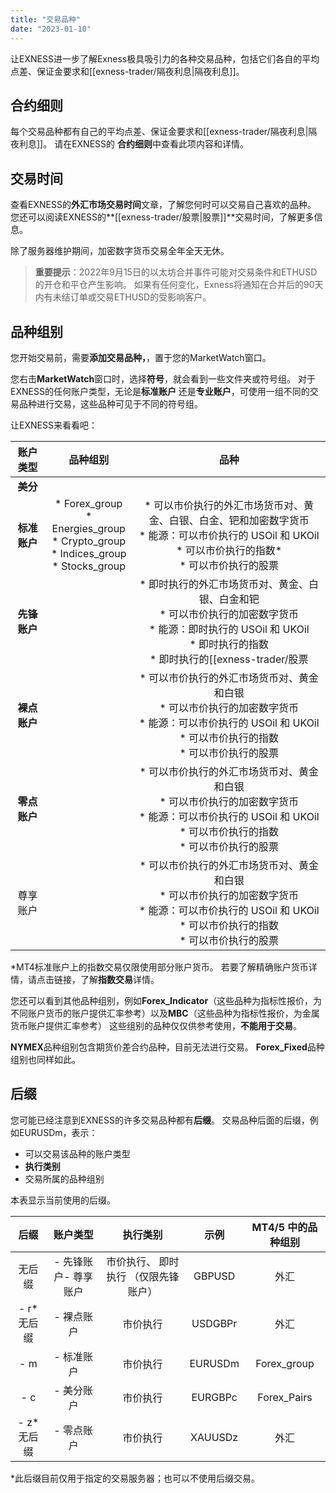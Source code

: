 ```yaml
---
title: "交易品种"
date: "2023-01-10"
---
```


<Ads></Ads> 

让EXNESS进一步了解Exness极具吸引力的各种交易品种，包括它们各自的平均点差、保证金要求和[[exness-trader/隔夜利息|隔夜利息]]。

## 合约细则

每个交易品种都有自己的平均点差、保证金要求和[[exness-trader/隔夜利息|隔夜利息]]。 请在EXNESS的 **合约细则**中查看此项内容和详情。

## 交易时间

查看EXNESS的**外汇市场交易时间**文章，了解您何时可以交易自己喜欢的品种。 您还可以阅读EXNESS的**[[exness-trader/股票|股票]]**交易时间，了解更多信息。

除了服务器维护期间，加密数字货币交易全年全天无休。

> **重要提示**：2022年9月15日的以太坊合并事件可能对交易条件和ETHUSD的开仓和平仓产生影响。 如果有任何变化，Exness将通知在合并后的90天内有未结订单或交易ETHUSD的受影响客户。

## 品种组别

您开始交易前，需要**添加交易品种，**，置于您的MarketWatch窗口。

您右击**MarketWatch**窗口时，选择**符号**，就会看到一些文件夹或符号组。 对于EXNESS的任何账户类型，无论是**标准账户** 还是**专业账户**，可使用一组不同的交易品种进行交易，这些品种可见于不同的符号组。

让EXNESS来看看吧：

|账户类型|品种组别 |品种 |
|:----:|:----:|:----:|
| **美分** | |  |
|**标准账户**|* Forex\_group<br/>* Energies\_group<br/>* Crypto\_group<br/>* Indices\_group<br/>* Stocks\_group|* 可以市价执行的外汇市场货币对、黄金、白银、白金、钯和加密数字货币<br/>* 能源：可以市价执行的 USOil 和 UKOil<br/>* 可以市价执行的指数\*<br/>* 可以市价执行的股票|
|**先锋账户**| | * 即时执行的外汇市场货币对、黄金、白银、白金和钯<br/>* 可以市价执行的加密数字货币<br/>* 能源：即时执行的 USOil 和 UKOil<br/>* 即时执行的指数<br/>* 即时执行的[[exness-trader/股票|股票]]  |
|**裸点账户**| |* 可以市价执行的外汇市场货币对、黄金和白银<br/>* 可以市价执行的加密数字货币<br/>* 能源：可以市价执行的 USOil 和 UKOil<br/>* 可以市价执行的指数<br/>* 可以市价执行的股票|
|**零点账户**| |* 可以市价执行的外汇市场货币对、黄金和白银<br/>* 可以市价执行的加密数字货币<br/>* 能源：可以市价执行的 USOil 和 UKOil<br/>* 可以市价执行的指数<br/>* 可以市价执行的股票|
|尊享账户| |* 可以市价执行的外汇市场货币对、黄金和白银<br/>* 可以市价执行的加密数字货币<br/>* 能源：可以市价执行的 USOil 和 UKOil<br/>* 可以市价执行的指数<br/>* 可以市价执行的股票|

*MT4标准账户上的指数交易仅限使用部分账户货币。 若要了解精确账户货币详情，请点击链接，了解**指数交易**详情。

您还可以看到其他品种组别，例如**Forex_Indicator**（这些品种为指标性报价，为不同账户货币的账户提供汇率参考）以及**MBC**（这些品种为指标性报价，为金属货币账户提供汇率参考） 这些组别的品种仅仅供参考使用，**不能用于交易**。

**NYMEX**品种组别包含期货价差合约品种，目前无法进行交易。 **Forex_Fixed**品种组别也同样如此。

## 后缀

您可能已经注意到EXNESS的许多交易品种都有**后缀**。 交易品种后面的后缀，例如EURUSDm，表示：

- 可以交易该品种的账户类型
- **执行类别**
- 交易所属的品种组别

本表显示当前使用的后缀。

| **后缀**| **账户类型** | **执行类别**| **示例** | **MT4/5 中的品种组别** |
| :----:| :----: | :----: | :----: | :----:|
| 无后缀| - 先锋账户- 尊享账户 | 市价执行、 即时执行 （仅限先锋账户） | GBPUSD| 外汇 |
| - r*无后缀 | - 裸点账户 | 市价执行 | USDGBPr  | 外汇 |
| - m| - 标准账户 | 市价执行 | EURUSDm  | Forex_group  |
| - c| - 美分账户 | 市价执行 | EURGBPc  | Forex_Pairs  |
| - z*无后缀 | - 零点账户 | 市价执行 | XAUUSDz  | 外汇 |

*此后缀目前仅用于指定的交易服务器；也可以不使用后缀交易。
